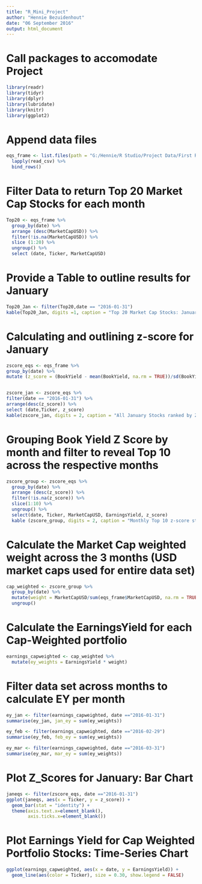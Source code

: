 ```yaml
---
title: "R_Mini_Project"
author: "Hennie Bezuidenhout"
date: "06 September 2016"
output: html_document
---
```

# Call packages to accomodate Project
```r
library(readr)
library(tidyr)
library(dplyr)
library(lubridate)
library(knitr)
library(ggplot2)
```
# Append data files 
```r
eqs_frame <- list.files(path = "G:/Hennie/R Studio/Project Data/First R Project", full.names = TRUE) %>%
  lapply(read_csv) %>%
  bind_rows()

```

# Filter Data to return Top 20 Market Cap Stocks for each month
```r
Top20 <- eqs_frame %>%
  group_by(date) %>%
  arrange (desc(MarketCapUSD)) %>%
  filter(!is.na(MarketCapUSD)) %>%
  slice (1:20) %>%
  ungroup() %>% 
  select (date, Ticker, MarketCapUSD)

```

# Provide a Table to outline results for January
```r
Top20_Jan <- filter(Top20,date == "2016-01-31")
kable(Top20_Jan, digits =1, caption = "Top 20 Market Cap Stocks: January")

```
# Calculating and outlining z-score for January
```r
zscore_eqs <- eqs_frame %>%
group_by(date) %>%
mutate (z_score = (BookYield - mean(BookYield, na.rm = TRUE))/sd(BookYield, na.rm = TRUE))


zscore_jan <- zscore_eqs %>%
filter(date == "2016-01-31") %>%
arrange(desc(z_score)) %>%
select (date,Ticker, z_score) 
kable(zscore_jan, digits = 2, caption = "All January Stocks ranked by Z-Score")

```

# Grouping Book Yield Z Score by month and filter to reveal Top 10 across the respective months
```r
zscore_group <- zscore_eqs %>%
  group_by(date) %>%
  arrange (desc(z_score)) %>%
  filter(!is.na(z_score)) %>%
  slice(1:10) %>%
  ungroup() %>%
  select(date, Ticker, MarketCapUSD, EarningsYield, z_score)
  kable (zscore_group, digits = 2, caption = "Monthly Top 10 z-score stocks")

```

# Calculate the Market Cap weighted weight across the 3 months (USD market caps used for entire data set)
```r

cap_weighted <- zscore_group %>%
  group_by(date) %>%
  mutate(weight = MarketCapUSD/sum(eqs_frame$MarketCapUSD, na.rm = TRUE)) %>%
  ungroup()

```
# Calculate the EarningsYield for each Cap-Weighted portfolio
```r
earnings_capweighted <- cap_weighted %>%
  mutate(ey_weights = EarningsYield * weight)
```
# Filter data set across months to calculate EY per month
```r
ey_jan <- filter(earnings_capweighted, date =="2016-01-31")
summarise(ey_jan, jan_ey = sum(ey_weights))

ey_feb <- filter(earnings_capweighted, date =="2016-02-29")
summarise(ey_feb, feb_ey = sum(ey_weights))

ey_mar <- filter(earnings_capweighted, date =="2016-03-31")
summarise(ey_mar, mar_ey = sum(ey_weights))

```
# Plot Z_Scores for January: Bar Chart
```r
janeqs <- filter(zscore_eqs, date =="2016-01-31")
ggplot(janeqs, aes(x = Ticker, y = z_score)) +
  geom_bar(stat = "identity") +
  theme(axis.text.x=element_blank(), 
        axis.ticks.x=element_blank())

```
# Plot Earnings Yield for Cap Weighted Portfolio Stocks: Time-Series Chart
```r

ggplot(earnings_capweighted, aes(x = date, y = EarningsYield)) +
  geom_line(aes(color = Ticker), size = 0.30, show.legend = FALSE)

```








